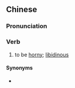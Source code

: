 {{also|发姣}}
==Chinese==
{{zh-forms|s=发姣}}

===Pronunciation===
{{zh-pron
|c=faat3 haau4
|cat=v
}}

===Verb===
{{zh-verb}}

# {{lb|zh|Cantonese}} to be [[horny]]; [[libidinous]]

====Synonyms====
* {{zh-l|發情}}